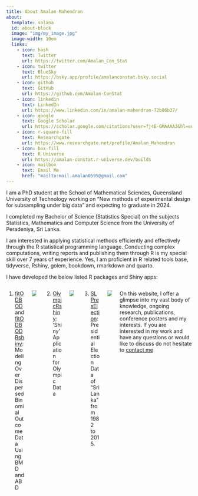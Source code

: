 ```yaml
---
title: About Amalan Mahendran
about:
  template: solana
  id: about-block
  image: "img/my_image.jpg"
  image-width: 10em
  links:
    - icon: hash
      text: Twitter
      url: https://twitter.com/Amalan_Con_Stat
    - icon: twitter
      text: BlueSky
      url: https://bsky.app/profile/amalanconstat.bsky.social
    - icon: github
      text: GitHub
      url: https://github.com/Amalan-ConStat
    - icon: linkedin
      text: LinkedIn
      url: https://www.linkedin.com/in/amalan-mahendran-72b86b37/
    - icon: google
      text: Google Scholar
      url: https://scholar.google.com/citations?user=fj4E-GMAAAAJ&hl=en
    - icon: r-square-fill
      text: Researchgate
      url: https://www.researchgate.net/profile/Amalan_Mahendran
    - icon: box-fill
      text: R Universe
      url: https://amalan-constat.r-universe.dev/builds
    - icon: mailbox
      text: Email Me
      href: "mailto:mail.amalan0595@gmail.com"  
---
```


::: {#about-block}

I am a PhD student at the School of Mathematical Sciences, Queensland University of Technology working on "New methods of experimental design for subsampling under big data" and expecting to graduate in 2024. 

I completed my Bachelor of Science (Statistics Special) on the subjects Statistics, Mathematics and Computer Science from the University of Peradeniya, Sri Lanka. 

I am interested in applying statistical methods efficiently and effectively through the R statistical programming language. 
Conducting complex computations, writing reports and publishing them through R is my special skill over 7 years of experience.
Yes, I am proficient in R related tools base, tidyverse, Rshiny, golem, bookdown, rmarkdown and quarto.  

I have developed the below listed R packages and Shiny apps:

::: columns

::: {.column width="80%"}
1. [fitODBOD](https://cran.r-project.org/package=fitODBOD) and [fitODBODRshiny](https://cran.r-project.org/package=fitODBODRshiny): Modeling Over Dispersed Binomial Outcome Data Using BMD and ABD
:::

::: {.column width="20%"}
![](img/logo_fitODBOD.png){width=20%,height=25%}
:::

::: {.column width="80%"}
2. [OlympicRshiny](https://cran.r-project.org/package=OlympicRshiny): 'Shiny' Application for Olympic Data
:::

::: {.column width="20%"}
![](img/logo_OlympicRshiny.png){width=20%,height=25%}
:::

::: {.column width="80%"}
3. [SLPresElection](https://cran.r-project.org/package=SLPresElection): Presidential Election Data of "Sri Lanka" from 1982 to 2015.
:::

::: {.column width="20%"}
![](img/logo_SLPresElection.png){width=20%,height=25%}
:::

On this website, I offer a glimpse into my vast body of knowledge, ongoing research, publications, conference posters and my interests.
If you are interested in my work and have any questions or would like to discuss do not hesitate to [contact me](mailto:mail.amalan_0595@gmail.com)
:::

:::
